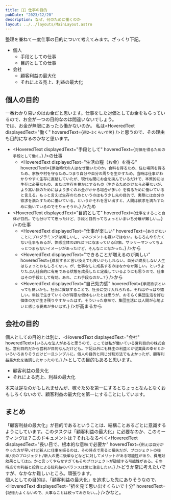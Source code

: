 ```yaml
---
title: 🧑‍💼 仕事の目的
pubDate: "2023/12/20"
description: なぜ、何のために働くのか
layout: ../../layouts/MainLayout.astro
---
```



整理を兼ねて一度仕事の目的について考えてみます。ざっくり下記。

- 個人
  - 手段としての仕事
  - 目的としての仕事
- 会社
  - 顧客利益の最大化
  - それによる売上、利益の最大化

## 個人の目的

一番わかり易いのはお金だと思います。仕事をした対価としてお金をもらっているので、お金が一つの目的なのは間違いないでしょう。\
では、お金が無限にあったら働かないのか。
私は<HoveredText displayedText="働く" hoveredText={`週2~3くらいで笑`} />と思うので、その理由も目的になるのかなと思います。

- <HoveredText displayedText="手段として" hoveredText={`対価を得るための手段として働く。`} />の仕事
  - <HoveredText displayedText="生活の糧（お金）を得る" hoveredText={`原始時代の人はなぜ働いたのか。食料を得るため、住む場所を得るため、家族や村を守るため…つまり自分や自分の周りを生かすため。当時は仕事がわかりやすく生存に直結していたが、現代も間にお金を挟んでいるだけで、本質的には生存に必要なもの、または生存を豊かにするもの（生きるためだけなら必要ないが、より高い快のためにはより多くのお金がかかる場合が多い）を得るために働いていると言える。もっと言えば生存のためというのはもう少し先の目的で、実際には自分の欲求を満たすために働いている。というかそれを言い出すと、人間は欲求を満たすために動いているのでそりゃそうか。`} />ため
- <HoveredText displayedText="目的として" hoveredText={`仕事をすること自体が目的。でも分けてて思ったけど、手段と目的ってちょっといまいち分離が難しい…。`} />の仕事
  - <HoveredText displayedText="仕事が楽しい" hoveredText={`ありがたいことにプログラミングは楽しいし、マネジメントも嫌いではない。もちろんやりたくない仕事もあるが、体感全体の20%以下に収まっている印象。サラリーマンってちょっとつまらないイメージがあったけど、そんなことなかった。`} />から
  - <HoveredText displayedText="できることが増えるのが楽しい" hoveredText={`成長すると言い換えても良いかもしれない。自分が成長しない人生はちょっとおもしろくない。が、仕事なしに成長するのはなかなか難しい。というよりたぶん社会的に有用である状態を成長したと定義しているようにも思うので、仕事はその手段として有効。あれ、これ手段なのか…？`} />から
  - <HoveredText displayedText="自己効力感" hoveredText={`承認欲求といっても良いかも。社会に貢献することで、社会に受け入れられる。それはやっぱり嬉しい。単独で生きていくのが得意な個体もいたとは思うが、おそらく集団生活を好む個体の方が生き残りやすかったはず。そういった意味で、集団生活には人間が心地よいと感じる要素が多いはず。`} />が高まるから

## 会社の目的

個人としての目的とは別に、<HoveredText displayedText="会社" hoveredText={`いろんな法人があると思うので、ここでは私が働いている営利目的の株式会社。営利目的だから営利が目的なんだけども。下記以外にも株主の利益とか従業員の幸せとかいろいろありそうだけど一旦シンプルに。個人の目的と同じ分割方法でもよかったが、顧客利益最大化を強調したかったので。`} />としての目的もあると思います。

- 顧客利益の最大化
- それによる売上、利益の最大化

本来は逆なのかもしれませんが、稼ぐためを第一にするとちょっとなんとなくおもしろくないので、顧客利益の最大化を第一にすることにしています。

## まとめ

「顧客利益の最大化」が目的であるということは、結構ことあるごとに意識するようにしています。このタスクは「顧客利益の最大化」に必要なのか、このミーティングは？このドキュメントは？それもなるべく<HoveredText displayedText="長い目で、根本的な意味で必要か" hoveredText={`例えば自分がやった方が早いけど新人に仕事を振るのは、その時点で見ると損失だが、プロジェクトの後半/次のプロジェクト/新人の更に後輩などなどに対してメリットがある可能性があり、費用対効果としては◯。かと言ってやらせすぎてもそのプロジェクトが破綻する可能性がある。その時点での利益と投資による総利益のバランスは常に注意したい。`} />どうか常に考えたいですが、なかなか難しいところ。頑張ります。\
個人としての目的は、「顧客利益の最大化」を追求した先にありそうなので、<HoveredText displayedText="折を見て思い出すくらいで十分" hoveredText={`記憶力よくないので、大事なことは絞っておきたい。。`} />かなと。
